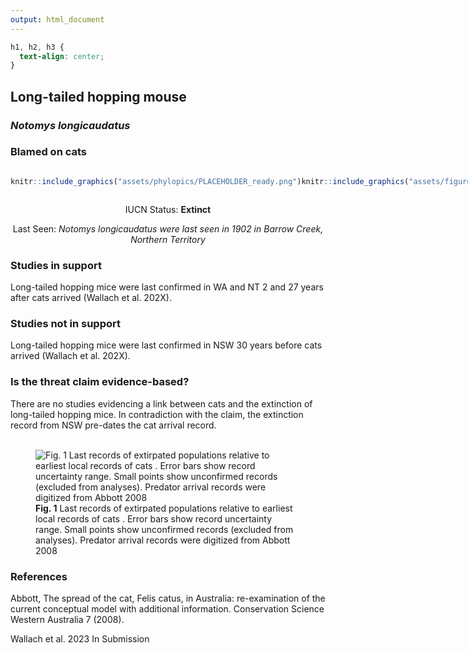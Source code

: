 ```yaml
---
output: html_document
---
```

```css
h1, h2, h3 {
  text-align: center;
}
```

## **Long-tailed hopping mouse**
### *Notomys longicaudatus*
### Blamed on cats

:::: {style="display: flex;"}

::: {}
  ```r
  knitr::include_graphics("assets/phylopics/PLACEHOLDER_ready.png")
  ```
:::

::: {}

:::

::: {}
  ```r
  knitr::include_graphics("assets/figures/Map_Cat_Notomys longicaudatus.png")
  ```
:::

::::

<center>
IUCN Status: **Extinct**

Last Seen: *Notomys longicaudatus were last seen in 1902 in Barrow Creek, Northern Territory*

</center>


### Studies in support

Long-tailed hopping mice were last confirmed in WA and NT 2 and 27 years after cats arrived (Wallach et al. 202X).

### Studies not in support

Long-tailed hopping mice were last confirmed in NSW 30 years before cats arrived (Wallach et al. 202X).

### Is the threat claim evidence-based?

There are no studies evidencing a link between cats and the extinction of long-tailed hopping mice. In contradiction with the claim, the extinction record from NSW pre-dates the cat arrival record.
<br>
<br>

![**Fig. 1**  Last records of extirpated populations relative to earliest local records of cats . Error bars show record uncertainty range. Small points show unconfirmed records (excluded from analyses). Predator arrival records were digitized from Abbott 2008](assets/figures/Main_Evidence_Cat_Notomys longicaudatus.png)

### References

Abbott, The spread of the cat, Felis catus, in Australia: re-examination of the current conceptual model with additional information. Conservation Science Western Australia 7 (2008).

Wallach et al. 2023 In Submission

